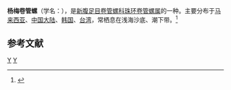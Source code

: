 {{Speciesbox
| taxon = Gemmula unedo
| image = Gemmula unedo 01.JPG
| binomial_authority = (Kiener, 1839)
}}
'''杨梅卷管螺'''（学名：''{{lang|la|Gemmula unedo}}''），是[[新腹足目|新腹足目]][[卷管螺科|卷管螺科]][[珠环卷管螺属|珠环卷管螺属]]的一种。主要分布于[[马来西亚|马来西亚]]、[[中国大陆|中国大陆]]、[[韩国|韩国]]、[[台湾|台湾]]，常栖息在浅海沙底、潮下带。<ref>{{cite web|url=http://shell.sinica.edu.tw/chinese/shellbase_detail.php?science_no=1403|title=国际贝库：杨梅卷管螺|publisher=台湾贝类资料库|accessdate=2009-08-11|archive-date=2016-03-04|archive-url=https://web.archive.org/web/20160304110731/http://shell.sinica.edu.tw/chinese/shellbase_detail.php?science_no=1403|dead-url=no}}</ref>

== 参考文献 ==
{{reflist}}
{{Taxonbar|from=Q1057201}}

[[Category:珠环卷管螺属|Y]]
[[Category:_1839年描述的动物|Y]]